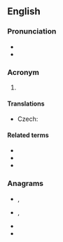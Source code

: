 {{also|efta}}
==English==

===Pronunciation===
* {{IPA|/ɛf.tɑː/|lang=en}}
* {{hyphenation|eff-tah|lang=en}}

===Acronym===
{{rfc-header|Acronym}}
{{head|en|acronym}}

# {{w|European Free Trade Association}}

====Translations====
{{trans-top|European Free Trade Association}}
* Czech: {{t+|cs|ESVO}}
{{trans-mid}}
{{trans-bottom}}

====Related terms====
* {{l|en|BAFTA}}
* {{l|en|CEFTA}}
* {{l|en|CISFTA}}

===Anagrams===
* {{l|en|fate}}, {{l|en|Fate}}
* {{l|en|feat}}, {{l|en|feat.}}
* {{l|en|feta}}
* {{l|en|TAFE}}